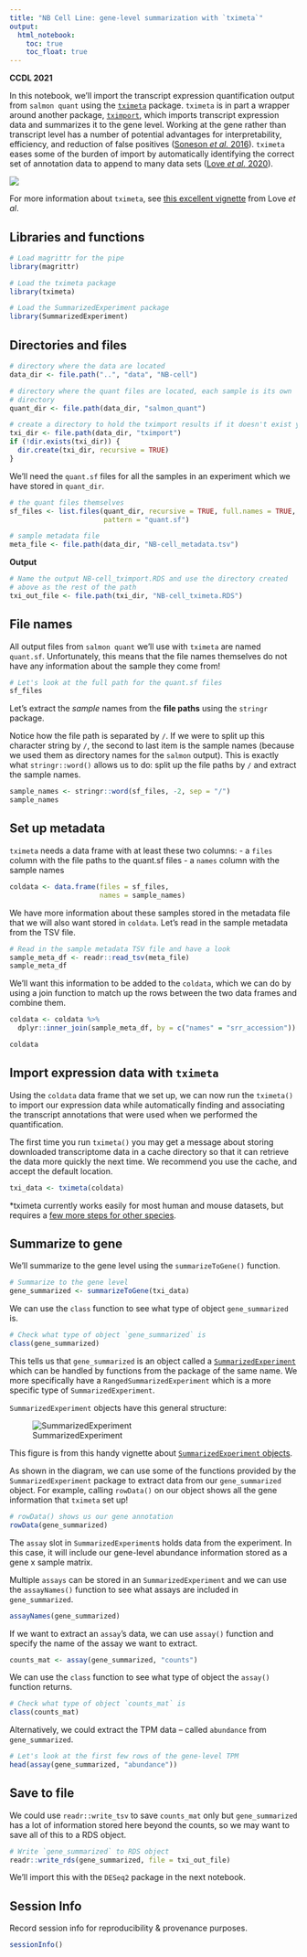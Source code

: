 ```yaml
---
title: "NB Cell Line: gene-level summarization with `tximeta`"
output:   
  html_notebook: 
    toc: true
    toc_float: true
---
```


**CCDL 2021**

In this notebook, we'll import the transcript expression quantification output from `salmon quant` using the [`tximeta`](https://bioconductor.org/packages/release/bioc/html/tximeta.html) package.
`tximeta` is in part a wrapper around another package, [`tximport`](https://bioconductor.org/packages/release/bioc/html/tximport.html), which imports transcript expression data and summarizes it to the gene level.
Working at the gene rather than transcript level has a number of potential advantages for interpretability, efficiency, and reduction of false positives ([Soneson _et al._ 2016](https://doi.org/10.12688/f1000research.7563.2)).
`tximeta` eases some of the burden of import by automatically identifying the correct set of annotation data to append to many data sets ([Love _et al._ 2020](https://journals.plos.org/ploscompbiol/article?id=10.1371/journal.pcbi.1007664)).

![](../diagrams/rna-seq_5.png)

For more information about `tximeta`, see [this excellent vignette](https://www.bioconductor.org/packages/devel/bioc/vignettes/tximeta/inst/doc/tximeta.html) from Love _et al_.

## Libraries and functions

```r
# Load magrittr for the pipe
library(magrittr)

# Load the tximeta package
library(tximeta)

# Load the SummarizedExperiment package
library(SummarizedExperiment)
```

## Directories and files

```r
# directory where the data are located
data_dir <- file.path("..", "data", "NB-cell")

# directory where the quant files are located, each sample is its own
# directory
quant_dir <- file.path(data_dir, "salmon_quant")

# create a directory to hold the tximport results if it doesn't exist yet
txi_dir <- file.path(data_dir, "tximport")
if (!dir.exists(txi_dir)) {
  dir.create(txi_dir, recursive = TRUE)
}
```

We'll need the `quant.sf` files for all the samples in an experiment which we have stored in `quant_dir`. 

```r
# the quant files themselves
sf_files <- list.files(quant_dir, recursive = TRUE, full.names = TRUE,
                       pattern = "quant.sf")
```

```r
# sample metadata file
meta_file <- file.path(data_dir, "NB-cell_metadata.tsv")
```

**Output**

```r
# Name the output NB-cell_tximport.RDS and use the directory created 
# above as the rest of the path
txi_out_file <- file.path(txi_dir, "NB-cell_tximeta.RDS")
```

## File names

All output files from `salmon quant` we'll use with `tximeta` are named `quant.sf`.
Unfortunately, this means that the file names themselves do not have any information about the sample they come from!

```r
# Let's look at the full path for the quant.sf files
sf_files
```

Let's extract the _sample_ names from the **file paths** using the `stringr` package.

Notice how the file path is separated by `/`.
If we were to split up this character string by `/`, the second to last item is the sample names (because we used them as directory names for the `salmon` output).
This is exactly what `stringr::word()` allows us to do: split up the file paths by `/` and extract the sample names.

```r
sample_names <- stringr::word(sf_files, -2, sep = "/")
sample_names
```

## Set up metadata

`tximeta` needs a data frame with at least these two columns: 
- a `files` column  with the file paths to the quant.sf files
- a `names` column with the sample names

```r
coldata <- data.frame(files = sf_files, 
                      names = sample_names)
```

We have more information about these samples stored in the metadata file that we will also want stored in `coldata`. 
Let's read in the sample metadata from the TSV file.

```r
# Read in the sample metadata TSV file and have a look
sample_meta_df <- readr::read_tsv(meta_file)
sample_meta_df
```

We'll want this information to be added to the `coldata`, which we can do by using a join function to match up the rows between the two data frames and combine them. 

```r
coldata <- coldata %>%
  dplyr::inner_join(sample_meta_df, by = c("names" = "srr_accession"))

coldata
```

## Import expression data with `tximeta`

Using the `coldata` data frame that we set up, we can now run the `tximeta()` to import our expression data while automatically finding and associating the transcript annotations that were used when we performed the quantification.

The first time you run `tximeta()` you may get a message about storing downloaded transcriptome data in a cache directory so that it can retrieve the data more quickly the next time.
We recommend you use the cache, and accept the default location.

```r
txi_data <- tximeta(coldata)
```

*tximeta currently works easily for most human and mouse datasets, but requires a [few more steps for other species](https://bioconductor.org/packages/release/bioc/vignettes/tximeta/inst/doc/tximeta.html#What_if_checksum_isn%E2%80%99t_known).

## Summarize to gene

We'll summarize to the gene level using the `summarizeToGene()` function.

```r
# Summarize to the gene level
gene_summarized <- summarizeToGene(txi_data) 
```

We can use the `class` function to see what type of object `gene_summarized` is.

```r
# Check what type of object `gene_summarized` is
class(gene_summarized)
```

This tells us that `gene_summarized` is an object called a [`SummarizedExperiment`](https://www.rdocumentation.org/packages/SummarizedExperiment/versions/1.2.3/topics/SummarizedExperiment-class) which can be handled by functions from the package of the same name. 
We more specifically have a `RangedSummarizedExperiment` which is a more specific type of `SummarizedExperiment`.

`SummarizedExperiment` objects have this general structure:  

![SummarizedExperiment](../diagrams/SummarizeExperiment-structure.png)

This figure is from this handy vignette about [`SummarizedExperiment` objects](https://www.bioconductor.org/packages/devel/bioc/vignettes/SummarizedExperiment/inst/doc/SummarizedExperiment.html).

As shown in the diagram, we can use some of the functions provided by the `SummarizedExperiment` package to extract data from our `gene_summarized` object. 
For example, calling `rowData()` on our object shows all the gene information that `tximeta` set up!

```r
# rowData() shows us our gene annotation
rowData(gene_summarized)
```

The `assay` slot in `SummarizedExperiment`s holds data from the experiment. 
In this case, it will include our gene-level abundance information stored as a gene x sample matrix. 

Multiple `assays` can be stored in an `SummarizedExperiment` and we can use the `assayNames()` function to see what assays are included in `gene_summarized`. 

```r
assayNames(gene_summarized)
```

If we want to extract an `assay`'s data, we can use `assay()` function and specify the name of the assay we want to extract.

```r
counts_mat <- assay(gene_summarized, "counts")
```

We can use the `class` function to see what type of object the `assay()` function returns.

```r
# Check what type of object `counts_mat` is
class(counts_mat)
```

Alternatively, we could extract the TPM data -- called `abundance` from `gene_summarized`.

```r
# Let's look at the first few rows of the gene-level TPM
head(assay(gene_summarized, "abundance"))
```

## Save to file

We could use `readr::write_tsv` to save `counts_mat` only but `gene_summarized` has a lot of information stored here beyond the counts, so we may want to save all of this to a RDS object. 

```r
# Write `gene_summarized` to RDS object
readr::write_rds(gene_summarized, file = txi_out_file)
```

We'll import this with the `DESeq2` package in the next notebook.

## Session Info

Record session info for reproducibility & provenance purposes.

```r
sessionInfo()
```
